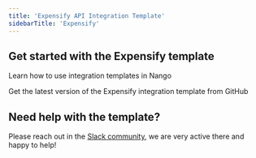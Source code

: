 ```yaml
---
title: 'Expensify API Integration Template'
sidebarTitle: 'Expensify'
---
```


## Get started with the Expensify template

<Card title="How to use integration templates"
      href="/understand/concepts/templates"
      icon="book-open">
    Learn how to use integration templates in Nango
</Card>

<Card title="Get the Expensify template"
      href="https://github.com/NangoHQ/integration-templates/tree/main/integrations/expensify"
      icon="github">
    Get the latest version of the Expensify integration template from GitHub
</Card>

## Need help with the template?
Please reach out in the [Slack community](https://nango.dev/slack), we are very active there and happy to help!